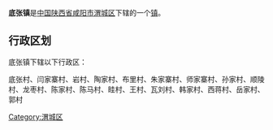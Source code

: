 {{中国乡级行政区
|行政区全称 = 底张镇
|景观照片文件名 = 
|景观照片描述 = 
|汉语拼音 =
|其他语言 = 
|其他语言名称 = 
|位置图文件名 = 
|位置图描述 = 
|自定义图片=
|上级行政区 = [[陕西省|陕西省]][[咸阳市|咸阳市]][[渭城区|渭城区]]
|行政区类别 = [[行政建制镇|镇]]
|行政区划代码 = 
|行政区划 = 
|村委会 = 
|居委会 = 
|建置时间 = 
|领导职位 = 
|领导名称 = 
|政府驻地 = 
|毗邻 = 
|地理坐标 = 
|总面积 = 
|总人口 = 
|户籍人口 = 
|户籍人口年份 = 
|常住人口 = 
|常住人口年份 = 
|人口密度 = 
|GDP = 
|邮政编码 = 
|电话区号 = 
|官方网站 = 
|网站名称 = 
}}
'''底张镇'''是[[中华人民共和国|中国]][[陕西省|陕西省]][[咸阳市|咸阳市]][[渭城区|渭城区]]下辖的一个[[行政建制镇|镇]]。

== 行政区划 ==
底张镇下辖以下行政区：

底张村、闫家寨村、岩村、陶家村、布里村、朱家寨村、师家寨村、孙家村、顺陵村、龙枣村、陈家村、陈马村、眭村、王村、瓦刘村、韩家村、西蒋村、岳家村、郭村

{{陕西小作品}}
{{渭城区行政区划}}

[[Category:渭城区|Category:渭城区]]